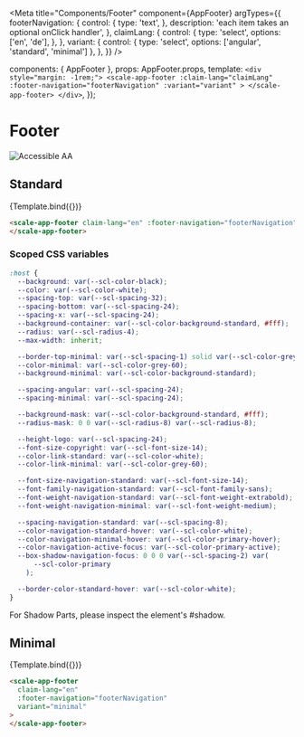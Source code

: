 
<Meta
  title="Components/Footer"
  component={AppFooter}
  argTypes={{
    footerNavigation: {
      control: {
        type: 'text',
      },
      description: 'each item takes an optional onClick handler',
    },
    claimLang: {
      control: {
        type: 'select',
        options: ['en', 'de'],
      },
    },
    variant: {
      control: { type: 'select', options: ['angular', 'standard', 'minimal'] },
    },
  }}
/>

  components: { AppFooter },
  props: AppFooter.props,
  template: `
    <div style="margin: -1rem;">
      <scale-app-footer
        :claim-lang="claimLang"
        :footer-navigation="footerNavigation"
        :variant="variant"
      >
      </scale-app-footer>
    </div>
  `,
});

<div
  style={{
    display: 'inline-flex',
    alignItems: 'center',
    justifyContent: 'space-between',
    width: '100%',
  }}
>
  <h1>Footer</h1>
  <img src="assets/aa.png" alt="Accessible AA" />
</div>

## Standard

<Canvas withSource="none">
  <Story
    name="Standard"
    inline={false}
    height={500}
    args={{
      claimLang: 'en',
      footerNavigation: JSON.stringify(footerNavigation),
    }}
  >
    {Template.bind({})}
  </Story>
</Canvas>

<ArgsTable story="Standard" />

```html
<scale-app-footer claim-lang="en" :footer-navigation="footerNavigation">
</scale-app-footer>
```

### Scoped CSS variables

```css
:host {
  --background: var(--scl-color-black);
  --color: var(--scl-color-white);
  --spacing-top: var(--scl-spacing-32);
  --spacing-bottom: var(--scl-spacing-24);
  --spacing-x: var(--scl-spacing-24);
  --background-container: var(--scl-color-background-standard, #fff);
  --radius: var(--scl-radius-4);
  --max-width: inherit;

  --border-top-minimal: var(--scl-spacing-1) solid var(--scl-color-grey-20);
  --color-minimal: var(--scl-color-grey-60);
  --background-minimal: var(--scl-color-background-standard);

  --spacing-angular: var(--scl-spacing-24);
  --spacing-minimal: var(--scl-spacing-24);

  --background-mask: var(--scl-color-background-standard, #fff);
  --radius-mask: 0 0 var(--scl-radius-8) var(--scl-radius-8);

  --height-logo: var(--scl-spacing-24);
  --font-size-copyright: var(--scl-font-size-14);
  --color-link-standard: var(--scl-color-white);
  --color-link-minimal: var(--scl-color-grey-60);

  --font-size-navigation-standard: var(--scl-font-size-14);
  --font-family-navigation-standard: var(--scl-font-family-sans);
  --font-weight-navigation-standard: var(--scl-font-weight-extrabold);
  --font-weight-navigation-minimal: var(--scl-font-weight-medium);

  --spacing-navigation-standard: var(--scl-spacing-8);
  --color-navigation-standard-hover: var(--scl-color-white);
  --color-navigation-minimal-hover: var(--scl-color-primary-hover);
  --color-navigation-active-focus: var(--scl-color-primary-active);
  --box-shadow-navigation-focus: 0 0 0 var(--scl-spacing-2) var(
      --scl-color-primary
    );

  --border-color-standard-hover: var(--scl-color-white);
}
```

For Shadow Parts, please inspect the element's #shadow.

## Minimal

<Canvas withSource="none">
  <Story
    name="Minimal"
    inline={false}
    height={500}
    args={{
      claimLang: 'en',
      footerNavigation: JSON.stringify(footerNavigation),
      variant: 'minimal',
    }}
  >
    {Template.bind({})}
  </Story>
</Canvas>

```html
<scale-app-footer
  claim-lang="en"
  :footer-navigation="footerNavigation"
  variant="minimal"
>
</scale-app-footer>
```
